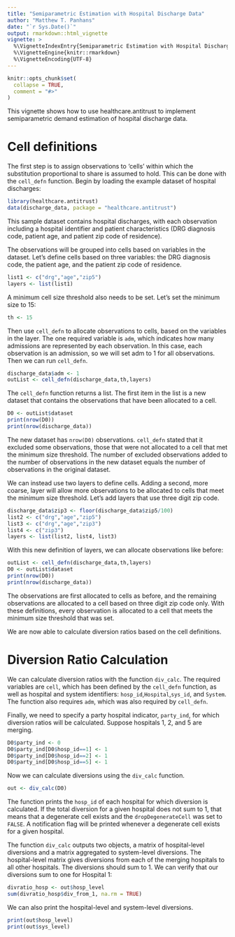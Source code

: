 ```yaml
---
title: "Semiparametric Estimation with Hospital Discharge Data"
author: "Matthew T. Panhans"
date: "`r Sys.Date()`"
output: rmarkdown::html_vignette
vignette: >
  %\VignetteIndexEntry{Semiparametric Estimation with Hospital Discharge Data}
  %\VignetteEngine{knitr::rmarkdown}
  %\VignetteEncoding{UTF-8}
---
```




```r
knitr::opts_chunk$set(
  collapse = TRUE,
  comment = "#>"
)
```

This vignette shows how to use healthcare.antitrust to implement semiparametric demand estimation of hospital discharge data.

# Cell definitions
The first step is to assign observations to 'cells' within which the substitution proportional to share is assumed to hold. This can be done with the `cell_defn` function. Begin by loading the example dataset of hospital discharges:

```r
library(healthcare.antitrust)
data(discharge_data, package = "healthcare.antitrust")
```

This sample dataset contains hospital discharges, with each observation including a hospital identifier and patient characteristics (DRG diagnosis code, patient age, and patient zip code of residence).

The observations will be grouped into cells based on variables in the dataset. Let's define cells based on three variables: the DRG diagnosis code, the patient age, and the patient zip code of residence.

```r
list1 <- c("drg","age","zip5")
layers <- list(list1)
```

A minimum cell size threshold also needs to be set. Let's set the minimum size to 15:
```r
th <- 15
```

Then use `cell_defn` to allocate observations to cells, based on the variables in the layer. The one required variable is `adm`, which indicates how many admissions are represented by each observation. In this case, each observation is an admission, so we will set adm to 1 for all observations. Then we can run `cell_defn`.
```r
discharge_data$adm <- 1
outList <- cell_defn(discharge_data,th,layers)
```

The `cell_defn` function returns a list. The first item in the list is a new dataset that contains the observations that have been allocated to a cell.

```r
D0 <- outList$dataset
print(nrow(D0))
print(nrow(discharge_data))
```

The new dataset has `nrow(D0)` observations. `cell_defn` stated that it excluded some observations, those that were not allocated to a cell that met the minimum size threshold. The number of excluded observations added to the number of observations in the new dataset equals the number of observations in the original dataset. 

We can instead use two layers to define cells. Adding a second, more coarse, layer will allow more observations to be allocated to cells that meet the minimum size threshold. Let's add layers that use three digit zip code. 

```r
discharge_data$zip3 <- floor(discharge_data$zip5/100)
list2 <- c("drg","age","zip5")
list3 <- c("drg","age","zip3")
list4 <- c("zip3")
layers <- list(list2, list4, list3)
```

With this new definition of layers, we can allocate observations like before:

```r
outList <- cell_defn(discharge_data,th,layers)
D0 <- outList$dataset
print(nrow(D0))
print(nrow(discharge_data))
```

The observations are first allocated to cells as before, and the remaining observations are allocated to a cell based on three digit zip code only. With these definitions, every observation is allocated to a cell that meets the minimum size threshold that was set.

We are now able to calculate diversion ratios based on the cell definitions.

# Diversion Ratio Calculation

We can calculate diversion ratios with the function `div_calc`. The required variables are `cell`, which has been defined by the `cell_defn` function, as well as hospital and system identifiers: `hosp_id`,`Hospital`,`sys_id`, and `System`. The function also requires `adm`, which was also required by `cell_defn`.

Finally, we need to specify a party hospital indicator, `party_ind`, for which diversion ratios will be calculated. Suppose hospitals 1, 2, and 5 are merging.

```r
D0$party_ind <- 0
D0$party_ind[D0$hosp_id==1] <- 1
D0$party_ind[D0$hosp_id==2] <- 1
D0$party_ind[D0$hosp_id==5] <- 1
```

Now we can calculate diversions using the `div_calc` function.

```r
out <- div_calc(D0)
```

The function prints the `hosp_id` of each hospital for which diversion is calculated. If the total diversion for a given hospital does not sum to 1, that means that a degenerate cell exists and the `dropDegenerateCell` was set to `FALSE`. A notification flag will be printed whenever a degenerate cell exists for a given hospital.

The function `div_calc` outputs two objects, a matrix of hospital-level diversions and a matrix aggregated to system-level diversions. The hospital-level matrix gives diversions from each of the merging hospitals to all other hospitals. The diversions should sum to 1. We can verify that our diversions sum to one for Hospital 1:

```r
divratio_hosp <- out$hosp_level
sum(divratio_hosp$div_from_1, na.rm = TRUE)
```

We can also print the hospital-level and system-level diversions.

```r
print(out$hosp_level)
print(out$sys_level)
```
